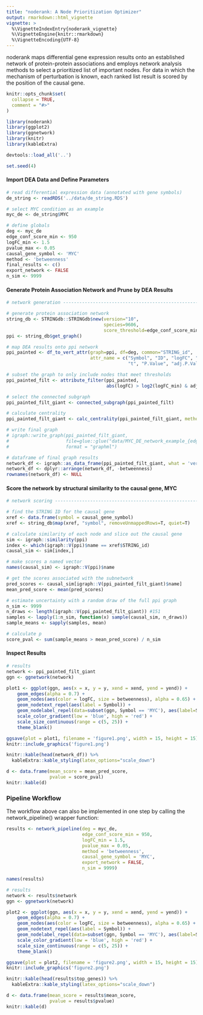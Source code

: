 ```yaml
---
title: "noderank: A Node Prioritization Optimizer"
output: rmarkdown::html_vignette
vignette: >
  %\VignetteIndexEntry{noderank_vignette}
  %\VignetteEngine{knitr::rmarkdown}
  %\VignetteEncoding{UTF-8}
---
```


noderank maps differential gene expression results onto an established network 
of protein-protein associations and employs network analysis methods to select 
a prioritized list of important nodes. For data in which the mechanism of 
perturbation is known, each ranked list result is scored by the position of 
the causal gene. 

```r
knitr::opts_chunk$set(
  collapse = TRUE,
  comment = "#>"
)
```

```r
library(noderank)
library(ggplot2)
library(ggnetwork)
library(knitr)
library(kableExtra)

devtools::load_all('..')

set.seed(4)

```

#### Import DEA Data and Define Parameters

```r

# read differential expression data (annotated with gene symbols)
de_string <- readRDS('../data/de_string.RDS')

# select MYC condition as an example
myc_de <- de_string$MYC

# define globals
deg <- myc_de
edge_conf_score_min <- 950
logFC_min <- 1.5
pvalue_max <- 0.05
causal_gene_symbol <- 'MYC'
method <- 'betweenness'
final_results <- c()
export_network <- FALSE
n_sim <- 9999

```

#### Generate Protein Association Network and Prune by DEA Results

```r
# network generation ------------------------------------------------------

# generate protein association network
string_db <- STRINGdb::STRINGdb$new(version="10",
                                    species=9606,
                                    score_threshold=edge_conf_score_min)
ppi <- string_db$get_graph()

# map DEA results onto ppi network
ppi_painted <- df_to_vert_attr(graph=ppi, df=deg, common="STRING_id",
                               attr_name = c("Symbol", "ID", "logFC", "AveExpr",
                                             "t", "P.Value", "adj.P.Val", "B"))

# subset the graph to only include nodes that meet thresholds
ppi_painted_filt <- attribute_filter(ppi_painted,
                                     abs(logFC) > log2(logFC_min) & adj.P.Val < pvalue_max)

# select the connected subgraph
ppi_painted_filt_giant <- connected_subgraph(ppi_painted_filt)

# calculate centrality
ppi_painted_filt_giant <- calc_centrality(ppi_painted_filt_giant, method = method, bt=T, len = -1)

# write final graph
# igraph::write_graph(ppi_painted_filt_giant,
#                     file=glue::glue("data/MYC_DE_network_example_{edge_conf_score_min}.graphml"),
#                     format = "graphml")

# dataframe of final graph results
network_df <- igraph::as_data_frame(ppi_painted_filt_giant, what = 'vertices')
network_df <- dplyr::arrange(network_df, -betweenness)
rownames(network_df) <- NULL


```

#### Score the network by structural similarity to the causal gene, MYC

```r
# network scoring ---------------------------------------------------------

# find the STRING ID for the causal gene
xref <- data.frame(symbol = causal_gene_symbol)
xref <- string_db$map(xref, "symbol", removeUnmappedRows=T, quiet=T)

# calculate similarity of each node and slice out the causal gene
sim <- igraph::similarity(ppi)
index <- which(igraph::V(ppi)$name == xref$STRING_id)
causal_sim <- sim[index,]

# make scores a named vector
names(causal_sim) <- igraph::V(ppi)$name

# get the scores associated with the subnetwork
pred_scores <- causal_sim[igraph::V(ppi_painted_filt_giant)$name]
mean_pred_score <- mean(pred_scores)

# estimate uncertainty with a random draw of the full ppi graph
n_sim <- 9999
n_draws <- length(igraph::V(ppi_painted_filt_giant)) #151
samples <- lapply(1:n_sim, function(x) sample(causal_sim, n_draws))
sample_means <- sapply(samples, mean)

# calculate p
score_pval <- sum(sample_means > mean_pred_score) / n_sim

```

#### Inspect Results

```r

# results 
network <- ppi_painted_filt_giant
ggn <- ggnetwork(network)

plot1 <- ggplot(ggn, aes(x = x, y = y, xend = xend, yend = yend)) +
    geom_edges(alpha = 0.7) + 
    geom_nodes(aes(color = logFC, size = betweenness), alpha = 0.65) +
    geom_nodetext_repel(aes(label = Symbol)) + 
    geom_nodelabel_repel(data=subset(ggn, Symbol == 'MYC'), aes(label=Symbol)) +
    scale_color_gradient(low = 'blue', high = 'red') +
    scale_size_continuous(range = c(5, 25)) + 
    theme_blank()

ggsave(plot = plot1, filename = 'figure1.png', width = 15, height = 15)
knitr::include_graphics('figure1.png')

knitr::kable(head(network_df)) %>% 
  kableExtra::kable_styling(latex_options="scale_down")

d <- data.frame(mean_score = mean_pred_score, 
                pvalue = score_pval)
knitr::kable(d) 
```

### Pipeline Workflow

The workflow above can also be implemented in one step by calling the network_pipeline() wrapper function: 

```r

results <- network_pipeline(deg = myc_de,
                            edge_conf_score_min = 950,
                            logFC_min = 1.5,
                            pvalue_max = 0.05,
                            method = 'betweenness',
                            causal_gene_symbol = 'MYC',
                            export_network = FALSE,
                            n_sim = 9999)

names(results)

# results 
network <- results$network
ggn <- ggnetwork(network)

plot2 <- ggplot(ggn, aes(x = x, y = y, xend = xend, yend = yend)) +
    geom_edges(alpha = 0.7) + 
    geom_nodes(aes(color = logFC, size = betweenness), alpha = 0.65) +
    geom_nodetext_repel(aes(label = Symbol)) + 
    geom_nodelabel_repel(data=subset(ggn, Symbol == 'MYC'), aes(label=Symbol)) +
    scale_color_gradient(low = 'blue', high = 'red') +
    scale_size_continuous(range = c(5, 25)) + 
    theme_blank()

ggsave(plot = plot2, filename = 'figure2.png', width = 15, height = 15)
knitr::include_graphics('figure2.png')

knitr::kable(head(results$top_genes)) %>% 
  kableExtra::kable_styling(latex_options="scale_down")

d <- data.frame(mean_score = results$mean_score, 
                pvalue = results$pvalue)
knitr::kable(d)




```


